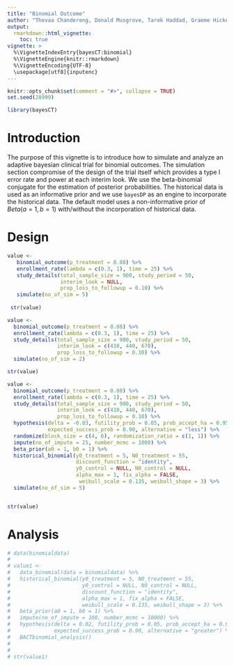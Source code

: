 ```yaml
---
title: "Binomial Outcome"
author: "Thevaa Chandereng, Donald Musgrove, Tarek Haddad, Graeme Hickey, Timothy Hanson, Theodore Lystig"
output: 
  rmarkdown::html_vignette:
    toc: true
vignette: >
  %\VignetteIndexEntry{bayesCT:binomial}
  %\VignetteEngine{knitr::rmarkdown}
  %\VignetteEncoding{UTF-8}
  \usepackage[utf8]{inputenc}
---
```



```r
knitr::opts_chunk$set(comment = "#>", collapse = TRUE)
set.seed(28999)
```

```r
library(bayesCT)
```


# Introduction

The purpose of this vignette is to introduce how to simulate and analyze an adaptive bayesian clinical trial for binomial outcomes. 
The simulation section compromise of the design of the trial itself which provides a type I error rate and power at each interim look. 
We use the beta-binomial conjugate for the estimation of posterior probabilities. 
The historical data is used as an informative prior and we use `bayesDP` as an engine to incorporate the historical data. 
The default model uses a non-informative prior of $Beta(a = 1, b = 1)$ with/without the incorporation of historical data.


# Design


```r
value <-
   binomial_outcome(p_treatment = 0.08) %>%
   enrollment_rate(lambda = c(0.3, 1), time = 25) %>%
   study_details(total_sample_size = 900, study_period = 50,
                 interim_look = NULL,
                 prop_loss_to_followup = 0.10) %>%
   simulate(no_of_sim = 5)
 
 str(value)
```




```r
value <-
  binomial_outcome(p_treatment = 0.08) %>%
  enrollment_rate(lambda = c(0.3, 1), time = 25) %>%
  study_details(total_sample_size = 900, study_period = 50,
                interim_look = c(410, 440, 670),
                prop_loss_to_followup = 0.10) %>%
  simulate(no_of_sim = 2)

str(value)
```



```r

value <-
  binomial_outcome(p_treatment = 0.08) %>%
  enrollment_rate(lambda = c(0.3, 1), time = 25) %>%
  study_details(total_sample_size = 900, study_period = 50,
                interim_look = c(410, 440, 670),
                prop_loss_to_followup = 0.10) %>%
  hypothesis(delta = -0.03, futility_prob = 0.05, prob_accept_ha = 0.95, 
             expected_success_prob = 0.90, alternative = "less") %>%
  randomize(block_size = c(4, 6), randomization_ratio = c(1, 1)) %>%
  impute(no_of_impute = 25, number_mcmc = 1000) %>%
  beta_prior(a0 = 1, b0 = 1) %>%
  historical_binomial(y0_treatment = 5, N0_treatment = 55,
                      discount_function = "identity", 
                      y0_control = NULL, N0_control = NULL, 
                      alpha_max = 1, fix_alpha = FALSE, 
                       weibull_scale = 0.135, weibull_shape = 3) %>%
  simulate(no_of_sim = 5)


str(value)

```


# Analysis


```r
# data(binomialdata)
# 
# value1 <-
#   data_binomial(data = binomialdata) %>%
#   historical_binomial(y0_treatment = 5, N0_treatment = 55,
#                       y0_control = NULL, N0_control = NULL,
#                       discount_function = "identity", 
#                       alpha_max = 1, fix_alpha = FALSE, 
#                       weibull_scale = 0.135, weibull_shape = 3) %>%
#   beta_prior(a0 = 1, b0 = 1) %>%
#   impute(no_of_impute = 100, number_mcmc = 10000) %>%
#   hypothesis(delta = 0.02, futility_prob = 0.05, prob_accept_ha = 0.95, 
#              expected_success_prob = 0.90, alternative = "greater") %>%
#   BACTbinomial_analysis()
# 
# 
# str(value1)

```


